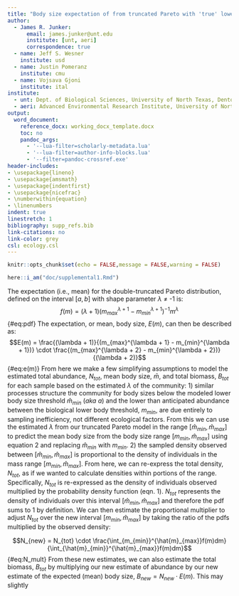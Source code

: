 ```yaml
---
title: "Body size expectation of from truncated Pareto with 'true' lower bound "
author:
  - James R. Junker:
      email: james.junker@unt.edu
      institute: [unt, aeri]
      correspondence: true
  - name: Jeff S. Wesner
    institute: usd
  - name: Justin Pomeranz
    institute: cmu
  - name: Vojsava Gjoni
    institute: ital
institute:
  - unt: Dept. of Biological Sciences, University of North Texas, Denton, TX USA
  - aeri: Advanced Environmental Research Institute, University of North Texas, Denton, TX USA
output:
  word_document:
    reference_docx: working_docx_template.docx
    toc: no
    pandoc_args:
      - '--lua-filter=scholarly-metadata.lua'
      - '--lua-filter=author-info-blocks.lua'
      - '--filter=pandoc-crossref.exe'
header-includes:
- \usepackage{lineno}
- \usepackage{amsmath}
- \usepackage{indentfirst}
- \usepackage{nicefrac}
- \numberwithin{equation}
- \linenumbers
indent: true
linestretch: 1
bibliography: supp_refs.bib
link-citations: no
link-color: grey
csl: ecology.csl
---
```


```r

knitr::opts_chunk$set(echo = FALSE,message = FALSE,warning = FALSE)

here::i_am("doc/supplemental1.Rmd")

```

The expectation (i.e., mean) for the double-truncated Pareto distribution, defined on the interval $[a,b]$ with shape parameter $\lambda$ $\neq$ -1 is:
$$f(m) = (\lambda + 1)(m_{max}^{\lambda + 1} - m_{min}^{\lambda + 1})^{-1}m^{\lambda}$$ {#eq:pdf}
The expectation, or mean, body size, $E(m)$, can then be described as:
$$E(m) = \frac{(\lambda + 1)}{(m_{max}^{\lambda + 1} - m_{min}^{\lambda + 1})} \cdot \frac{(m_{max}^{\lambda + 2} - m_{min}^{\lambda + 2})}{(\lambda + 2)}$$ {#eq:e(m)}
From here we make a few simplifying assumptions to model the estimated total abundance, $N_{tot}$, mean body size, $\bar{m}$, and total biomass, $B_{tot}$ for each sample based on the estimated $\lambda$ of the community: 
1) similar processes structure the community for body sizes below the modeled lower body size threshold $\hat{m}_{min}$ (*aka* $a$) and the lower than anticipated abundance between the biological lower body threshold, $m_{min}$, are due entirely to sampling inefficiency, not different ecological factors.
From this we can use the estimated $\lambda$ from our truncated Pareto model in the range $[\hat{m}_{min}, \hat{m}_{max}]$ to predict the mean body size from the body size range $[m_{min}, \hat{m}_{max}]$ using equation 2 and replacing $\hat{m}_{min}$ with $m_{min}$.
2) the sampled density observed between $[\hat{m}_{min}, \hat{m}_{max}]$ is proportional to the density of individuals in the mass range $[m_{min}, \hat{m}_{max}]$.
From here, we can re-express the total density, $N_{tot}$, as if we wanted to calculate densities within portions of the range. Specifically, $N_{tot}$ is re-expressed as the density of individuals observed multiplied by the probability density function (eqn. 1). $N_{tot}$ represents the density of individuals over this interval $[\hat{m}_{min}, \hat{m}_{max}]$ and therefore the pdf sums to 1 by definition. We can then estimate the proportional multiplier to adjust $N_{tot}$ over the new interval $[m_{min}, \hat{m}_{max}]$ by taking the ratio of the pdfs multiplied by the observed density:

$$N_{new} = N_{tot} \cdot \frac{\int_{m_{min}}^{\hat{m}_{max}}f(m)dm}{\int_{\hat{m}_{min}}^{\hat{m}_{max}}f(m)dm}$$ {#eq:N_mult}
From these new estimates, we can also estimate the total biomass, $B_{tot}$ by multiplying our new estimate of abundance by our new estimate of the expected (mean) body size, $B_{new} = N_{new} \cdot E(m)$. This may slightly

